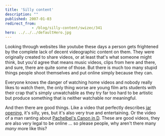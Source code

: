 ```yaml
---
title: 'Silly content'
description: ""
published: 2007-01-03
redirect_from: 
            - /blog/silly-content/swizec/341
hero: ../../../defaultHero.jpg
---
```


Looking through websites like youtube these days a person gets frightened by the complete lack of decent videographic content on them. They were originally created to share videos, or at least that's what someone might think, but you'd agree that means music videos, clips from here and there, and sure, there are quite some of those. But there is much too many stupid things people shoot themselves and put online simply because they can.

Everyone knows the danger of watching home videos and nobody really likes to watch them, the only thing worse are young film arts students with their crap that's simply unwatchable as they try far too hard to be artistic but produce something that is neither watchable nor meaningful.

And then there are good things. Like a video that perfectly describes [jar opening](http://www.youtube.com/watch?v=EDHIyHtv0E8), it's silly, yes, but it's also very true and entertaining. Or the video of a man ranting about [Pachelbel's Canon in D](http://youtube.com/watch?v=JdxkVQy7QLM). These are good videos, they are also very legal to be online ... so please people, why aren't there many _many_ more like this?
